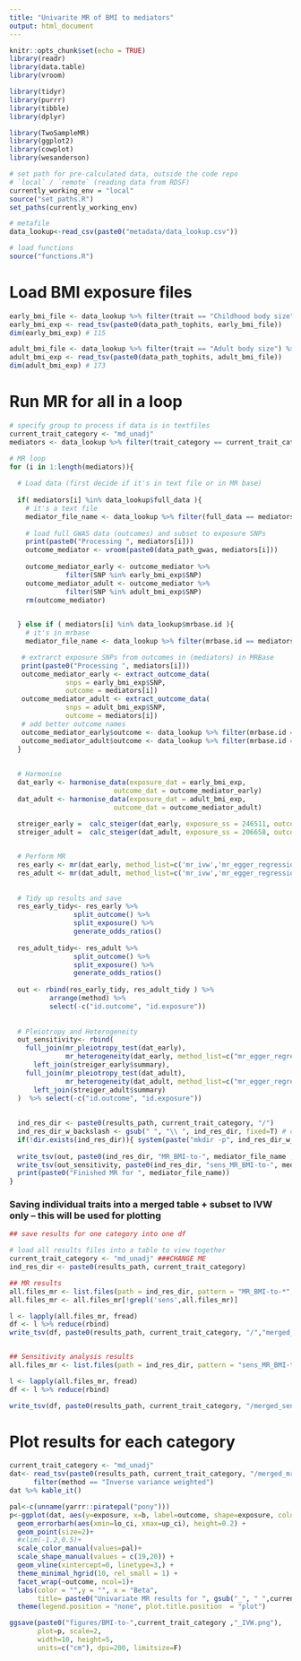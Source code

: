 ```yaml
---
title: "Univarite MR of BMI to mediators"
output: html_document
---
```


```r
knitr::opts_chunk$set(echo = TRUE)
library(readr)
library(data.table)
library(vroom)

library(tidyr)
library(purrr)
library(tibble)
library(dplyr)

library(TwoSampleMR)
library(ggplot2)
library(cowplot)
library(wesanderson)
```

```r
# set path for pre-calculated data, outside the code repo
# `local` / `remote` (reading data from RDSF)
currently_working_env = "local"
source("set_paths.R")
set_paths(currently_working_env)

# metafile
data_lookup<-read_csv(paste0("metadata/data_lookup.csv")) 

# load functions
source("functions.R")
```

# Load BMI exposure files
```r

early_bmi_file <- data_lookup %>% filter(trait == "Childhood body size") %>% pull(tophits_data)
early_bmi_exp <- read_tsv(paste0(data_path_tophits, early_bmi_file))
dim(early_bmi_exp) # 115 

adult_bmi_file <- data_lookup %>% filter(trait == "Adult body size") %>% pull(tophits_data)
adult_bmi_exp <- read_tsv(paste0(data_path_tophits, adult_bmi_file))
dim(adult_bmi_exp) # 173 
```



# Run MR for all in a loop 

```r

# specify group to process if data is in textfiles
current_trait_category <- "md_unadj"
mediators <- data_lookup %>% filter(trait_category == current_trait_category) %>% filter(!is.na(full_data)) %>%  pull(full_data) 
```

```r
# MR loop
for (i in 1:length(mediators)){
  
  # Load data (first decide if it's in text file or in MR base)
  
  if( mediators[i] %in% data_lookup$full_data ){
    # it's a text file
    mediator_file_name <- data_lookup %>% filter(full_data == mediators[i]) %>% pull(trait_file_name)
    
    # load full GWAS data (outcomes) and subset to exposure SNPs
    print(paste0("Processing ", mediators[i]))
    outcome_mediator <- vroom(paste0(data_path_gwas, mediators[i]))
  
    outcome_mediator_early <- outcome_mediator %>%
              filter(SNP %in% early_bmi_exp$SNP)
    outcome_mediator_adult <- outcome_mediator %>%
              filter(SNP %in% adult_bmi_exp$SNP)
    rm(outcome_mediator)
    

  } else if ( mediators[i] %in% data_lookup$mrbase.id ){
    # it's in mrbase
    mediator_file_name <- data_lookup %>% filter(mrbase.id == mediators[i]) %>% pull(trait_file_name)

   # extrarct exposure SNPs from outcomes in (mediators) in MRBase
   print(paste0("Processing ", mediators[i]))
   outcome_mediator_early <- extract_outcome_data(
              snps = early_bmi_exp$SNP,
              outcome = mediators[i])
   outcome_mediator_adult <- extract_outcome_data(
              snps = adult_bmi_exp$SNP,
              outcome = mediators[i])
   # add better outcome names
   outcome_mediator_early$outcome <- data_lookup %>% filter(mrbase.id == mediators[i]) %>% pull(trait)
   outcome_mediator_adult$outcome <- data_lookup %>% filter(mrbase.id == mediators[i]) %>% pull(trait)
  }
  
    
  # Harmonise 
  dat_early <- harmonise_data(exposure_dat = early_bmi_exp, 
                          outcome_dat = outcome_mediator_early)
  dat_adult <- harmonise_data(exposure_dat = adult_bmi_exp, 
                          outcome_dat = outcome_mediator_adult)
  
  streiger_early =  calc_steiger(dat_early, exposure_ss = 246511, outcome_ss = 24192) 
  streiger_adult =  calc_steiger(dat_adult, exposure_ss = 206658, outcome_ss = 24192) 


  # Perform MR
  res_early <- mr(dat_early, method_list=c('mr_ivw','mr_egger_regression','mr_weighted_median', 'mr_wald_ratio')) 
  res_adult <- mr(dat_adult, method_list=c('mr_ivw','mr_egger_regression','mr_weighted_median', 'mr_wald_ratio'))   
  
          
  # Tidy up results and save
  res_early_tidy<- res_early %>%
                split_outcome() %>% 
                split_exposure() %>% 
                generate_odds_ratios()
  
  res_adult_tidy<- res_adult %>%
                split_outcome() %>% 
                split_exposure() %>%
                generate_odds_ratios()
  
  out <- rbind(res_early_tidy, res_adult_tidy ) %>% 
          arrange(method) %>%
          select(-c("id.outcome", "id.exposure"))
  
  
  # Pleiotropy and Heterogeneity
  out_sensitivity<- rbind(
    full_join(mr_pleiotropy_test(dat_early),
              mr_heterogeneity(dat_early, method_list=c("mr_egger_regression", "mr_ivw"))) %>% 
      left_join(streiger_early$summary),
    full_join(mr_pleiotropy_test(dat_adult),
              mr_heterogeneity(dat_adult, method_list=c("mr_egger_regression", "mr_ivw"))) %>% 
      left_join(streiger_adult$summary)
  )  %>% select(-c("id.outcome", "id.exposure"))       
  
  
  ind_res_dir <- paste0(results_path, current_trait_category, "/")
  ind_res_dir_w_backslash <- gsub(" ", "\\ ", ind_res_dir, fixed=T) # create path vector escaping spaces, otherwise sytem call cant process it
  if(!dir.exists(ind_res_dir)){ system(paste("mkdir -p", ind_res_dir_w_backslash))}
  
  write_tsv(out, paste0(ind_res_dir, "MR_BMI-to-", mediator_file_name ,".tsv"))
  write_tsv(out_sensitivity, paste0(ind_res_dir, "sens_MR_BMI-to-", mediator_file_name ,".tsv"))
  print(paste0("Finished MR for ", mediator_file_name)) 
}

```


### Saving individual traits into a merged table + subset to IVW only -- this will be used for plotting

```r
## save results for one category into one df

# load all results files into a table to view together
current_trait_category <- "md_unadj" ###CHANGE ME
ind_res_dir <- paste0(results_path, current_trait_category)

## MR results
all.files_mr <- list.files(path = ind_res_dir, pattern = "MR_BMI-to-*", full.names = T)
all.files_mr <- all.files_mr[!grepl('sens',all.files_mr)]

l <- lapply(all.files_mr, fread)
df <- l %>% reduce(rbind)
write_tsv(df, paste0(results_path, current_trait_category, "/","merged_mr_BMI-to-", current_trait_category,".tsv"))


## Sensitivity analysis results
all.files_mr <- list.files(path = ind_res_dir, pattern = "sens_MR_BMI-to-*", full.names = T)

l <- lapply(all.files_mr, fread)
df <- l %>% reduce(rbind) 

write_tsv(df, paste0(results_path, current_trait_category, "/merged_sens_mr_BMI-to-", current_trait_category,".tsv"))
```


# Plot results for each category


```r
current_trait_category <- "md_unadj"
dat<- read_tsv(paste0(results_path, current_trait_category, "/merged_mr_BMI-to-", current_trait_category,".tsv")) %>% 
      filter(method == "Inverse variance weighted") 
dat %>% kable_it()

pal<-c(unname(yarrr::piratepal("pony")))
p<-ggplot(dat, aes(y=exposure, x=b, label=outcome, shape=exposure, colour=exposure)) +
  geom_errorbarh(aes(xmin=lo_ci, xmax=up_ci), height=0.2) +
  geom_point(size=2)+
  #xlim(-1.2,0.5)+
  scale_color_manual(values=pal)+
  scale_shape_manual(values = c(19,20)) +
  geom_vline(xintercept=0, linetype=3,) +
  theme_minimal_hgrid(10, rel_small = 1) +
  facet_wrap(~outcome, ncol=1)+
  labs(color = "",y = "", x = "Beta",
       title= paste0("Univariate MR results for ", gsub("_", " ",current_trait_category) ,", 95% CI") )+
  theme(legend.position = "none", plot.title.position  = "plot")

ggsave(paste0("figures/BMI-to-",current_trait_category ,"_IVW.png"),
       plot=p, scale=2, 
       width=10, height=5,
       units=c("cm"), dpi=200, limitsize=F)
```


